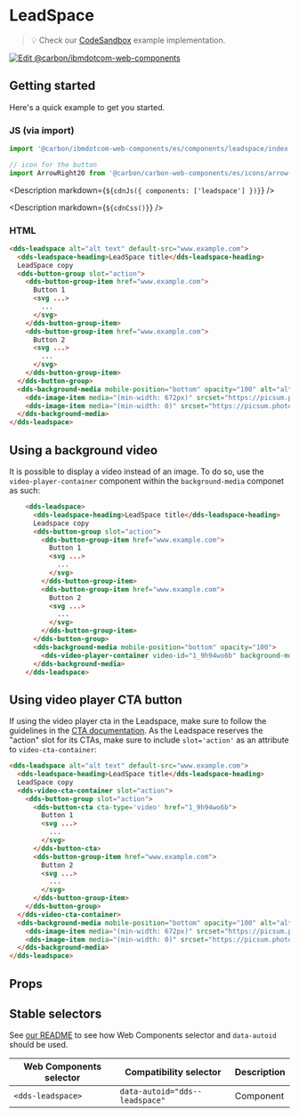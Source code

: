




# LeadSpace

> 💡 Check our
> [CodeSandbox](https://githubbox.com/carbon-design-system/carbon-for-ibm-dotcom/tree/main/packages/web-components/examples/codesandbox/components/leadspace)
> example implementation.

[![Edit @carbon/ibmdotcom-web-components](https://codesandbox.io/static/img/play-codesandbox.svg)](https://githubbox.com/carbon-design-system/carbon-for-ibm-dotcom/tree/main/packages/web-components/examples/codesandbox/components/leadspace)

## Getting started

Here's a quick example to get you started.

### JS (via import)

```javascript
import '@carbon/ibmdotcom-web-components/es/components/leadspace/index.js';

// icon for the button
import ArrowRight20 from '@carbon/carbon-web-components/es/icons/arrow--right/20.js';
```

<Description markdown={`${cdnJs({ components: ['leadspace'] })}`} />

<Description markdown={`${cdnCss()}`} />

### HTML

```html
<dds-leadspace alt="alt text" default-src="www.example.com">
  <dds-leadspace-heading>LeadSpace title</dds-leadspace-heading>
  LeadSpace copy
  <dds-button-group slot="action">
    <dds-button-group-item href="www.example.com">
      Button 1
      <svg ...>
        ...
      </svg>
    </dds-button-group-item>
    <dds-button-group-item href="www.example.com">
      Button 2
      <svg ...>
        ...
      </svg>
    </dds-button-group-item>
  </dds-button-group>
  <dds-background-media mobile-position="bottom" opacity="100" alt="alt text" default-src="https://picsum.photos/id/1076/1056/480">
    <dds-image-item media="(min-width: 672px)" srcset="https://picsum.photos/id/1076/672/400"></dds-image-item>
    <dds-image-item media="(min-width: 0)" srcset="https://picsum.photos/id/1076/320/370"></dds-image-item>
  </dds-background-media>
</dds-leadspace>
```

## Using a background video

It is possible to display a video instead of an image. To do so, use the `video-player-container` component within the `background-media` componet as such:

```html
    <dds-leadspace>
      <dds-leadspace-heading>LeadSpace title</dds-leadspace-heading>
      Leadspace copy
      <dds-button-group slot="action">
        <dds-button-group-item href="www.example.com">
          Button 1
          <svg ...>
            ...
          </svg>
        </dds-button-group-item>
        <dds-button-group-item href="www.example.com">
          Button 2
          <svg ...>
            ...
          </svg>
        </dds-button-group-item>
      </dds-button-group>
      <dds-background-media mobile-position="bottom" opacity="100">
        <dds-video-player-container video-id="1_9h94wo6b" background-mode="true"></dds-video-player-container>
      </dds-background-media>
    </dds-leadspace>
```

## Using video player CTA button

If using the video player cta in the Leadspace, make sure to follow the guidelines in the [CTA documentation](/?path=/docs/components-cta--text#using-a-video-player). As the Leadspace reserves the "action" slot for its CTAs, make sure to include `slot='action'` as an attribute to `video-cta-container`:

```html
<dds-leadspace alt="alt text" default-src="www.example.com">
  <dds-leadspace-heading>LeadSpace title</dds-leadspace-heading>
  LeadSpace copy
  <dds-video-cta-container slot="action">
    <dds-button-group slot="action">
      <dds-button-cta cta-type='video' href="1_9h94wo6b">
        Button 1
        <svg ...>
          ...
        </svg>
      </dds-button-cta>
      <dds-button-group-item href="www.example.com">
        Button 2
        <svg ...>
          ...
        </svg>
      </dds-button-group-item>
    </dds-button-group>
  </dds-video-cta-container>
  <dds-background-media mobile-position="bottom" opacity="100" alt="alt text" default-src="https://picsum.photos/id/1076/1056/480">
    <dds-image-item media="(min-width: 672px)" srcset="https://picsum.photos/id/1076/672/400"></dds-image-item>
    <dds-image-item media="(min-width: 0)" srcset="https://picsum.photos/id/1076/320/370"></dds-image-item>
  </dds-background-media>
</dds-leadspace>
```

## Props

<Props of="dds-leadspace" />

## Stable selectors

See [our README](https://github.com/carbon-design-system/carbon-for-ibm-dotcom/tree/main/packages/web-components#stable-selectors-for-analytics-and-integratione2e-testing-in-web-components) to see how Web Components selector and `data-autoid` should be used.

| Web Components selector | Compatibility selector         | Description |
| ----------------------- | ------------------------------ | ----------- |
| `<dds-leadspace>`       | `data-autoid="dds--leadspace"` | Component   |

<Description markdown={contributing} />
